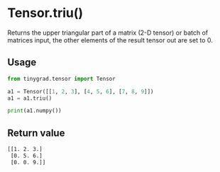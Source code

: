 # Tensor.triu()

Returns the upper triangular part of a matrix (2-D tensor) or batch of matrices input, the other elements of the result tensor out are set to 0.

## Usage
```python copy
from tinygrad.tensor import Tensor

a1 = Tensor([[1, 2, 3], [4, 5, 6], [7, 8, 9]])
a1 = a1.triu()

print(a1.numpy())
```

## Return value
```bash
[[1. 2. 3.]
 [0. 5. 6.]
 [0. 0. 9.]]
```